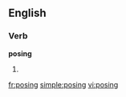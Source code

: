 ==English==

===Verb===
'''posing'''

# {{present participle of|pose}}

[[fr:posing]]
[[simple:posing]]
[[vi:posing]]